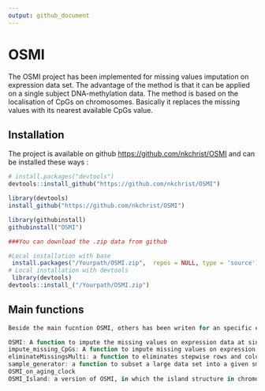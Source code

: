 ```yaml
---
output: github_document
---
```


# OSMI

The OSMI project has been implemented for missing values imputation on expression data set. The advantage of the method is that it can be applied on a single subject DNA-methylation data. The method is based on the localisation of CpGs on chromosomes. Basically it replaces the missing values with its nearest available CpGs value.

## Installation

The project is available on github <https://github.com/nkchrist/OSMI> and can be installed these ways :

``` r
# install.packages("devtools")
devtools::install_github("https://github.com/nkchrist/OSMI")

library(devtools)
install_github("https://github.com/nkchrist/OSMI")

library(githubinstall)
githubinstall("OSMI")

###You can download the .zip data from github  

#Local installation with base 
 install.packages("/Yourpath/OSMI.zip",  repos = NULL, type = 'source')
# Local installation with devtools
 library(devtools)
devtools::install_("/Yourpath/OSMI.zip")
```

## Main functions

``` r
Beside the main fucntion OSMI, others has been writen for an specific example of the purpose. 

OSMI: A function to impute the missing values on expression data at single and multiples samples data set.
impute_missing_CpGs: A function to impute missing values on expression data using impute.knn, methyLImp and OSMI. 
eliminateMissingsMulti: a function to eliminates stepwise rows and columns comtaining missing values
sample_generator: a function to subset a large data set into a given smaller size
OSMI_on_aging_clock
OSMI_Island: a version of OSMI, in which the island structure in chromoso
```

## 
